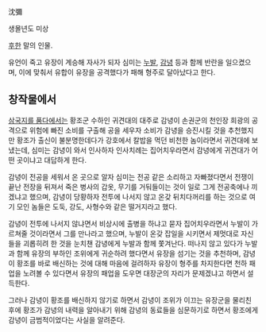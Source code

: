 沈彌

생몰년도 미상

[[후한]] 말의 인물.

유언이 죽고 유장이 계승해 자사가 되자 심미는 [[누발]], [[감녕]] 등과 함께 반란을 일으켰으며, 이에 맞춰서 유합이 유장을 공격했다가 패해 형주로 달아났다고 한다.

== 창작물에서 ==
[[삼국지를 품다]]에서는 황조군 수하인 귀견대의 대주로 감녕이 손권군의 천인장 희광의 공격으로 위험에 빠진 소비를 구출해 공을 세우자 소비가 감녕을 승진시킬 것을 추천했지만 황조가 출신이 불분명한데다가 강호에서 칼밥을 먹던 비천한 놈이라면서 귀견대에 보냈는데, 심미는 감녕이 와서 인사하자 인사치례는 집어치우라면서 감녕에게 귀견대가 어떤 곳이냐고 대답하게 한다.

감녕이 전공을 세워서 온 곳으로 알자 심미는 전공 같은 소리하고 자빠졌다면서 전쟁이 끝난 전장을 뒤져서 죽은 병사의 갑옷, 무기를 거둬들이는 것이 일로 그게 전공축에나 끼겠냐고 했으며, 감녕이 당황하자 전투에 나서지 않고 온갖 뒤치다꺼리를 하는 것으로 여기 모인 놈들은 도둑, 강도, 사형수와 같은 떨거지라고 했다.

감녕이 전투에 나서지 않냐면서 비상시에 출병을 하냐고 묻자 집어치우라면서 누발이 가르쳐줄 것이라면서 그를 만나라고 했으며, 누발이 온갖 잡일을 시키면서 제멋대로 자신들을 괴롭히려 한 것을 눈치챈 감녕에게 누발과 함께 쫓겨난다. 떠나지 않고 있다가 누발과 함께 유장의 부하인 조위에게 귀순하려 했다면서 유장을 섬기는 것을 추천하며, 감녕이 황조를 바로 배신하는 것에 대해 마음에 걸려하자 유장이 형주를 차지한다면 천하 패업을 노려볼 수 있다면서 유장의 패업을 도우면 대장군의 자리가 문제겠냐고 하면서 설득한다.

그러나 감녕이 황조를 배신하지 않기로 하면서 감녕이 조위가 이끄는 유장군을 물리친 후에 황조가 감녕의 내력을 알아내기 위해 감녕의 동료들을 심문하기로 하면서 황조에게 감녕이 금범적이었다는 사실을 알려준다.
